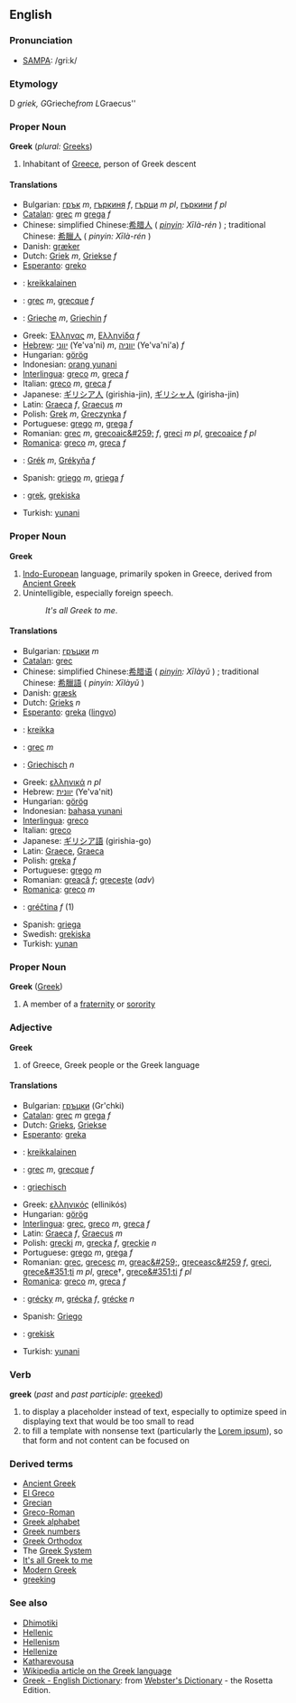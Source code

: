 {{cleanup}}

==English==
===Pronunciation===
*[[SAMPA]]: /gri:k/

===Etymology===
D ''griek, G ''Grieche'' from L ''Graecus''

===Proper Noun===
'''Greek''' (''plural:'' [[Greeks]])

#Inhabitant of [[Greece]], person of Greek descent

====Translations====
*Bulgarian: [[грък]] ''m'', [[гъркиня]] ''f'', [[гърци]] ''m pl'', [[гъркини]] ''f pl''
*[[Catalan]]: [[grec]] ''m'' [[grega]] ''f''
*Chinese: simplified Chinese:<font lang="zh">[[希腊人]]</font> ( ''[[pinyin]]: Xīlà-rén'' ) ; traditional Chinese: [[希臘人]] ( ''pinyin: Xīlà-rén'' )
*Danish: [[græker]]
*Dutch: [[Griek]] ''m'', [[Griekse]] ''f''
*[[Esperanto]]: [[greko]]
*{{fi}}: [[kreikkalainen]]
*{{fr}}: [[grec]] ''m'', [[grecque]] ''f''
*{{de}}: [[Grieche]] ''m'', [[Griechin]] ''f''
*Greek: [[Έλληνας]] ''m'', [[Ελληνίδα]] ''f''
*[[Hebrew]]: [[יווני]] (Ye'va'ni) ''m'', [[יווניה]] (Ye'va'ni'a) ''f''
*Hungarian: [[görög]]
*Indonesian: [[orang yunani]]
*[[Interlingua]]: [[greco]] ''m'', [[greca]] ''f''
*Italian: [[greco]] ''m'', [[greca]] ''f''
*Japanese: <font lang="ja">[[ギリシア人]]</font> (girishia-jin), <font lang="ja">[[ギリシャ人]]</font> (girisha-jin)
*Latin: [[Graeca]] ''f'', [[Graecus]] ''m''
*Polish: [[Grek]] ''m'', [[Greczynka]] ''f''
*Portuguese: [[grego]] ''m'', [[grega]] ''f''
*Romanian: [[grec]] ''m'', [[grecoaic&#259;]] ''f'', [[greci]] ''m pl'', [[grecoaice]] ''f pl''
*[[Romanica]]: [[greco]] ''m'', [[greca]] ''f''
*{{sk}}: [[Grék]] ''m'', [[Grékyňa]] ''f''
*Spanish: [[griego]] ''m'', [[griega]] ''f''
*{{sv}}: [[grek]], [[grekiska]]
*Turkish: [[yunani]]

===Proper Noun===
'''Greek'''

# [[Indo-European]] language, primarily spoken in Greece, derived from [[Ancient Greek]]
# Unintelligible, especially foreign speech.
#:''It's all Greek to me''.

====Translations====
*Bulgarian: [[гръцки]] ''m''
*[[Catalan]]: [[grec]]
*Chinese: simplified Chinese:[[希腊语]] ( ''[[pinyin]]: Xīlàyǔ'' ) ; traditional Chinese: [[希臘語]] ( ''pinyin: Xīlàyǔ'' )
*Danish: [[græsk]]
*Dutch: [[Grieks]] ''n''
*[[Esperanto]]: [[greka]] ([[lingvo]])
*{{fi}}: [[kreikka]]
*{{fr}}: [[grec]] ''m''
*{{de}}: [[Griechisch]] ''n''
*Greek: [[ελληνικά]] ''n pl''
*Hebrew: [[יוונית]] (Ye'va'nit)
*Hungarian: [[görög]]
*Indonesian: [[bahasa yunani]]
*[[Interlingua]]: [[greco]]
*Italian: [[greco]]
*Japanese: [[ギリシア語]] (girishia-go)
*Latin: [[Graece]], [[Graeca]]
*Polish: [[greka]] ''f''
*Portuguese: [[grego]] ''m''
*Romanian: [[greacă]] ''f''; [[greceşte]] (''adv'')
*[[Romanica]]: [[greco]] ''m''
*{{sk}}: [[gréčtina]] ''f'' (1)
*Spanish: [[griega]]
*Swedish: [[grekiska]]
*Turkish: [[yunan]]

===Proper Noun===
'''Greek''' ([[Greek]])

# A member of a [[fraternity]] or [[sorority]]

===Adjective===
'''Greek'''

#of Greece, Greek people or the Greek language

====Translations====
*Bulgarian: [[гръцки]] (Gr'chki)
*[[Catalan]]: [[grec]] ''m'' [[grega]] ''f''
*Dutch: [[Grieks]], [[Griekse]]
*[[Esperanto]]: [[greka]]
*{{fi}}: [[kreikkalainen]]
*{{fr}}: [[grec]] ''m'', [[grecque]] ''f''
*{{de}}: [[griechisch]]
*Greek: [[ελληνικός]] (ellinikós)
*Hungarian: [[görög]]
*[[Interlingua]]: [[grec]], [[greco]] ''m'', [[greca]] ''f''
*Latin: [[Graeca]] ''f'', [[Graecus]] ''m''
*Polish: [[grecki]] ''m'', [[grecka]] ''f'', [[greckie]] ''n''
*Portuguese: [[grego]] ''m'', [[grega]] ''f''
*Romanian: [[grec]], [[grecesc]] ''m'', [[greac&#259;]], [[greceasc&#259]] ''f'', [[greci]], [[grece&#351;ti]] ''m pl'', [[grece]]†, [[grece&#351;ti]] ''f pl''
*[[Romanica]]: [[greco]] ''m'', [[greca]] ''f''
*{{sk}}: [[grécky]] ''m'', [[grécka]] ''f'', [[grécke]] ''n''
*Spanish: [[Griego]]
*{{sv}}: [[grekisk]]
*Turkish: [[yunani]]

===Verb===
'''greek''' (''past'' and ''past participle'': [[greeked]])
# to display a placeholder instead of text, especially to optimize speed in displaying text that would be too small to read
# to fill a template with nonsense text (particularly the [[w:Lorem ipsum|Lorem ipsum]]), so that form and not content can be focused on

===Derived terms===
*[[Ancient Greek]]
*[[El Greco]]
*[[Grecian]]
*[[Greco-Roman]]
*[[Greek alphabet]]
*[[Greek numbers]]
*[[Greek Orthodox]]
*The [[Greek System]]
*[[It's all Greek to me]]
*[[Modern Greek]]
*[[greeking]]

===See also===
*[[Dhimotiki]]
*[[Hellenic]]
*[[Hellenism]]
*[[Hellenize]]
*[[Katharevousa]]
*[[w:Greek language|Wikipedia article on the Greek language]]
*[http://www.websters-online-dictionary.org/definition/Greek-english/ Greek - English Dictionary]: from [http://www.websters-online-dictionary.org/ Webster's Dictionary] - the Rosetta Edition.